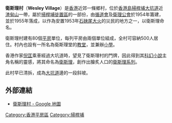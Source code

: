 {{unreferenced|time=2015-10-23T06:07:55+00:00}}
'''衛斯理村'''（'''Wesley Village'''）是[[香港|香港]]近郊一條鄉村，位於[[香港島|香港島]][[掃桿埔|掃桿埔]][[大坑道|大坑道]]近[[渣甸山|渣甸山]]一帶，屬於[[香港平房區|掃桿埔徙置區]]的一部份，由[[循道會|循道會]]及[[衛理公會|衛理公會]]於1954年籌建，並於1955年落成，以作為安置1953年[[石硤尾大火|石硤尾大火]]的災民的地方之一，以衛斯理命名。

衛斯理村建有80個[[平房|平房]]單位，每列平房由兩個單位組成，全村可容納500人居住。村內也設有一所名為衛斯理堂的[[教堂|教堂]]，並兼辦[[小學|小學]]。

香港作家[[倪匡|倪匡]]乘車經過大坑道時，望見了衛斯理村的門牌，因此得到其[[科幻小說|科幻小說]]主角名稱的靈感，將其命名為[[衛斯理|衛斯理]]，創作出膾炙人口的[[衛斯理系列|衛斯理系列]]。

此村早已清拆，成為[[大坑道|大坑道]]邊的一段斜坡。

==外部連結==
*[http://maps.google.com.hk/maps?q=%E8%A1%9B%E6%96%AF%E7%90%86%E6%9D%91&hl=zh-TW&ie=UTF8&ll=22.273162,114.191744&spn=0.00551,0.009624&sll=22.38131,114.168639&sspn=0.704752,1.231842&brcurrent=3,0x340401acff3ac4cf:0xa3821671f88c95a,0,0x3404004c435d4ad9:0x6e0e524894ae1a66&hnear=%E8%A1%9B%E6%96%AF%E7%90%86%E6%9D%91&t=m&z=17 衛斯理村 - Google 地圖]

{{HK-geo-stub}}

[[Category:香港平房區|Category:香港平房區]]
[[Category:掃桿埔|Category:掃桿埔]]